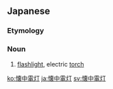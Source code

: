 {{also|懐中電燈}}
==Japanese==
{{ja-kanjitab|懐|中|電|灯}}

===Etymology===
{{compound|懐中|電灯|t1=in one's pocket|t2=electric light|lang=ja|sort=かいちゅうでんとう}}

===Noun===
{{ja-noun|かいちゅうでんとう|kyu=懐中電燈}}
# [[flashlight]], electric [[torch]]

[[ko:懐中電灯]]
[[ja:懐中電灯]]
[[sv:懐中電灯]]